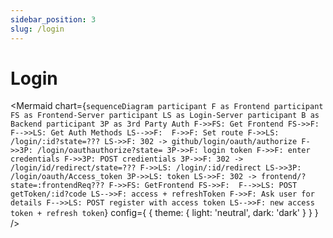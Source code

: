 ```yaml
---
sidebar_position: 3
slug: /login
---
```


# Login

<Mermaid chart={`
sequenceDiagram
  participant F as Frontend
  participant FS as Frontend-Server
  participant LS as Login-Server
  participant B as Backend
  participant 3P as 3rd Party Auth
  F->>FS: Get Frontend
  FS->>F: 
  F-->>LS: Get Auth Methods
  LS-->>F: 
  F->>F: Set route
  F->>LS: /login/:id?state=???
  LS->>F: 302 -> github/login/oauth/authorize
  F->>3P: /login/oauthauthorize?state=
  3P->>F: login token
  F->>F: enter credentials
  F->>3P: POST credientials
  3P->>F: 302 -> /login/id/redirect/state=???
  F->>LS: /login/:id/redirect
  LS->>3P: /login/oauth/Access_token
  3P->>LS: token
  LS->>F: 302 -> frontend/?state=:frontendReq???
  F->>FS: GetFrontend
  FS->>F: 
  F-->>LS: POST getToken/:id?code
  LS-->>F: access + refreshToken
  F->>F: Ask user for details
  F-->>LS: POST register with access token
  LS-->>F: new access token + refresh token
`} config={ { theme: { light: 'neutral', dark: 'dark' } } } />